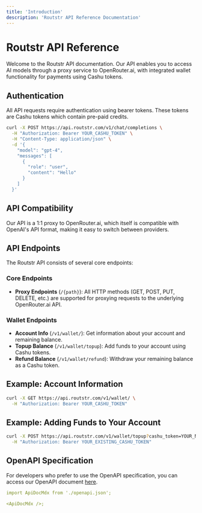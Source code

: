 ```yaml
---
title: 'Introduction'
description: 'Routstr API Reference Documentation'
---
```


# Routstr API Reference

Welcome to the Routstr API documentation. Our API enables you to access AI models through a proxy service to OpenRouter.ai, with integrated wallet functionality for payments using Cashu tokens.

## Authentication

All API requests require authentication using bearer tokens. These tokens are Cashu tokens which contain pre-paid credits.

```bash
curl -X POST https://api.routstr.com/v1/chat/completions \
  -H "Authorization: Bearer YOUR_CASHU_TOKEN" \
  -H "Content-Type: application/json" \
  -d '{
    "model": "gpt-4",
    "messages": [
      {
        "role": "user", 
        "content": "Hello"
      }
    ]
  }'
```

## API Compatibility

<Note>
Our API is a 1:1 proxy to OpenRouter.ai, which itself is compatible with OpenAI's API format, making it easy to switch between providers.
</Note>

## API Endpoints

The Routstr API consists of several core endpoints:

### Core Endpoints

- **Proxy Endpoints** (`/{path}`): All HTTP methods (GET, POST, PUT, DELETE, etc.) are supported for proxying requests to the underlying OpenRouter.ai API.

### Wallet Endpoints

- **Account Info** (`/v1/wallet/`): Get information about your account and remaining balance.
- **Topup Balance** (`/v1/wallet/topup`): Add funds to your account using Cashu tokens.
- **Refund Balance** (`/v1/wallet/refund`): Withdraw your remaining balance as a Cashu token.

## Example: Account Information

```bash
curl -X GET https://api.routstr.com/v1/wallet/ \
  -H "Authorization: Bearer YOUR_CASHU_TOKEN"
```

## Example: Adding Funds to Your Account

```bash
curl -X POST https://api.routstr.com/v1/wallet/topup?cashu_token=YOUR_NEW_CASHU_TOKEN \
  -H "Authorization: Bearer YOUR_EXISTING_CASHU_TOKEN"
```

## OpenAPI Specification

For developers who prefer to use the OpenAPI specification, you can access our OpenAPI document [here](/api-reference/openapi.json).

```yaml
import ApiDocMdx from './openapi.json';

<ApiDocMdx />;
```
